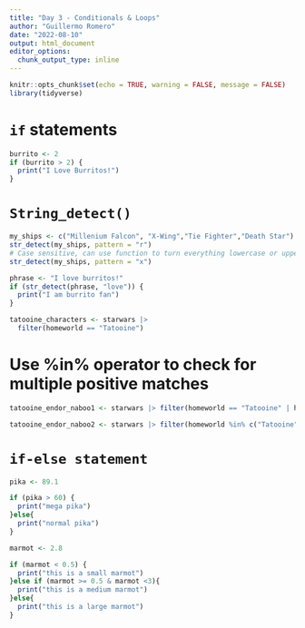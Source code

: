 ```yaml
---
title: "Day 3 - Conditionals & Loops"
author: "Guillermo Romero"
date: "2022-08-10"
output: html_document
editor_options: 
  chunk_output_type: inline
---
```


```r
knitr::opts_chunk$set(echo = TRUE, warning = FALSE, message = FALSE)
library(tidyverse)
```


# `if` statements

```r
burrito <- 2
if (burrito > 2) {
  print("I Love Burritos!")
}
```

# `String_detect()`
```r
my_ships <- c("Millenium Falcon", "X-Wing","Tie Fighter","Death Star")
str_detect(my_ships, pattern = "r")
# Case sensitive, can use function to turn everything lowercase or uppercase
str_detect(my_ships, pattern = "x")

phrase <- "I love burritos!"
if (str_detect(phrase, "love")) {
  print("I am burrito fan")
}
```
```r
tatooine_characters <- starwars |> 
  filter(homeworld == "Tatooine")
```

# Use  %in% operator to check for multiple positive matches
```r
tatooine_endor_naboo1 <- starwars |> filter(homeworld == "Tatooine" | homeworld == "Naboo" | homeworld == "Endor")

tatooine_endor_naboo2 <- starwars |> filter(homeworld %in% c("Tatooine","Naboo","Endor"))
```

# `if-else statement`

```r
pika <- 89.1

if (pika > 60) {
  print("mega pika")
}else{
  print("normal pika")
}
```

```r
marmot <- 2.8

if (marmot < 0.5) {
  print("this is a small marmot")
}else if (marmot >= 0.5 & marmot <3){
  print("this is a medium marmot")
}else{
  print("this is a large marmot")
}
```



